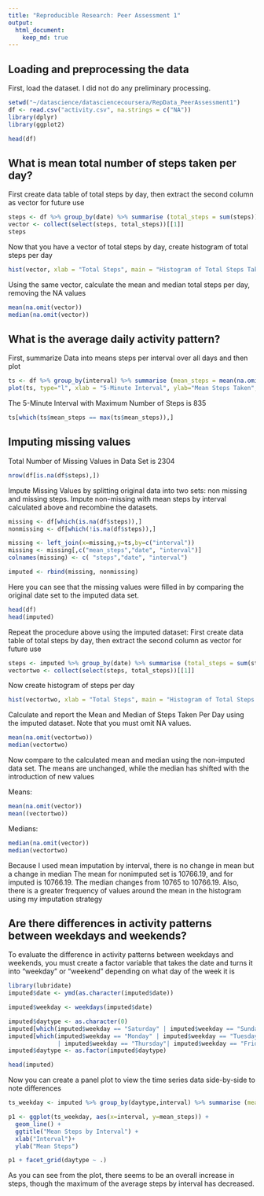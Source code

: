 ```yaml
---
title: "Reproducible Research: Peer Assessment 1"
output: 
  html_document:
    keep_md: true
---
```



## Loading and preprocessing the data

First, load the dataset. I did not do any preliminary processing.

```r
setwd("~/datascience/datasciencecoursera/RepData_PeerAssessment1")
df <- read.csv("activity.csv", na.strings = c("NA"))
library(dplyr)
library(ggplot2)

head(df)

```

## What is mean total number of steps taken per day?

First create data table of total steps by day, then extract the second column as vector for future use

```r
steps <- df %>% group_by(date) %>% summarise (total_steps = sum(steps)) 
vector <- collect(select(steps, total_steps))[[1]]
steps
```

Now that you have a vector of total steps by day, create histogram of total steps per day

```r
hist(vector, xlab = "Total Steps", main = "Histogram of Total Steps Taken per Day")
```


Using the same vector, calculate the mean and median total steps per day, removing the NA values


```r
mean(na.omit(vector))
median(na.omit(vector))
```

## What is the average daily activity pattern?

First, summarize Data into means steps per interval over all days and then plot

```r
ts <- df %>% group_by(interval) %>% summarise (mean_steps = mean(na.omit(steps)))
plot(ts, type="l", xlab = "5-Minute Interval", ylab="Mean Steps Taken", main = "Time Series Plot of Mean Steps Taken by Interval")
```

The 5-Minute Interval with Maximum Number of Steps is 835

```r
ts[which(ts$mean_steps == max(ts$mean_steps)),]
```

## Imputing missing values

Total Number of Missing Values in Data Set is 2304

```r
nrow(df[is.na(df$steps),])
```

Impute Missing Values by splitting original data into two sets: non missing and missing steps. Impute non-missing with mean steps by interval calculated above and recombine the datasets.

```r
missing <- df[which(is.na(df$steps)),]
nonmissing <- df[which(!is.na(df$steps)),]

missing <- left_join(x=missing,y=ts,by=c("interval"))
missing <- missing[,c("mean_steps","date", "interval")]
colnames(missing) <- c( "steps","date", "interval")

imputed <- rbind(missing, nonmissing)
```

Here you can see that the missing values were filled in by comparing the original date set to the imputed data set.

```r
head(df)
head(imputed)
```


Repeat the procedure above using the imputed dataset: First create data table of total steps by day, then extract the second column as vector for future use

```r
steps <- imputed %>% group_by(date) %>% summarise (total_steps = sum(steps)) 
vectortwo <- collect(select(steps, total_steps))[[1]]
```

Now create histogram of steps per day

```r
hist(vectortwo, xlab = "Total Steps", main = "Histogram of Total Steps Taken per Day")
```


Calculate and report the Mean and Median of Steps Taken Per Day using the imputed dataset. Note that you must omit NA values.

```r
mean(na.omit(vectortwo))
median(vectortwo)
```

Now compare to the calculated mean and median using the non-imputed data set. The means are unchanged, while the median has shifted with the introduction of new values

Means:
```r
mean(na.omit(vector))
mean((vectortwo))
```

Medians:
```r
median(na.omit(vector))
median(vectortwo)
```

Because I used mean imputation by interval, there is no change in mean but a change in median The mean for nonimputed set is 10766.19, and for imputed is 10766.19. The median changes from 10765 to 10766.19. Also,
there is a greater frequency of values around the mean in the histogram using my imputation strategy

## Are there differences in activity patterns between weekdays and weekends?

To evaluate the difference in activity patterns between weekdays and weekends, you must create a factor variable that takes the date and turns it into "weekday" or "weekend" depending on what day of the week it is

```r

library(lubridate)
imputed$date <- ymd(as.character(imputed$date))

imputed$weekday <- weekdays(imputed$date)

imputed$daytype <- as.character(0)
imputed[which(imputed$weekday == "Saturday" | imputed$weekday == "Sunday"),"daytype"] <- as.character("weekend")
imputed[which(imputed$weekday == "Monday" | imputed$weekday == "Tuesday" | imputed$weekday == "Wednesday"
              | imputed$weekday == "Thursday"| imputed$weekday == "Friday"),"daytype"] <- as.character("weekday")
imputed$daytype <- as.factor(imputed$daytype)

head(imputed)
```

Now you can create a panel plot to view the time series data side-by-side to note differences

```r
ts_weekday <- imputed %>% group_by(daytype,interval) %>% summarise (mean_steps = mean(na.omit(steps)))

p1 <- ggplot(ts_weekday, aes(x=interval, y=mean_steps)) +
  geom_line() +
  ggtitle("Mean Steps by Interval") +
  xlab("Interval")+
  ylab("Mean Steps")

p1 + facet_grid(daytype ~ .)
```

As you can see from the plot, there seems to be an overall increase in steps, though the maximum of the average steps by interval has decreased.
